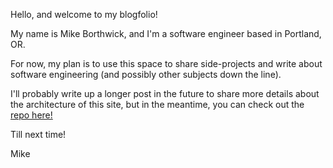 Hello, and welcome to my blogfolio!

My name is Mike Borthwick, and I'm a software engineer based in Portland, OR.

For now, my plan is to use this space to share side-projects and write about software engineering (and possibly other subjects down the line).

I'll probably write up a longer post in the future to share more details about the architecture of this site, but in the meantime, you can check out the <a href="
https://github.com/mhborthwick/blogfolio" target="_blank">repo here!</a>

Till next time!

Mike
